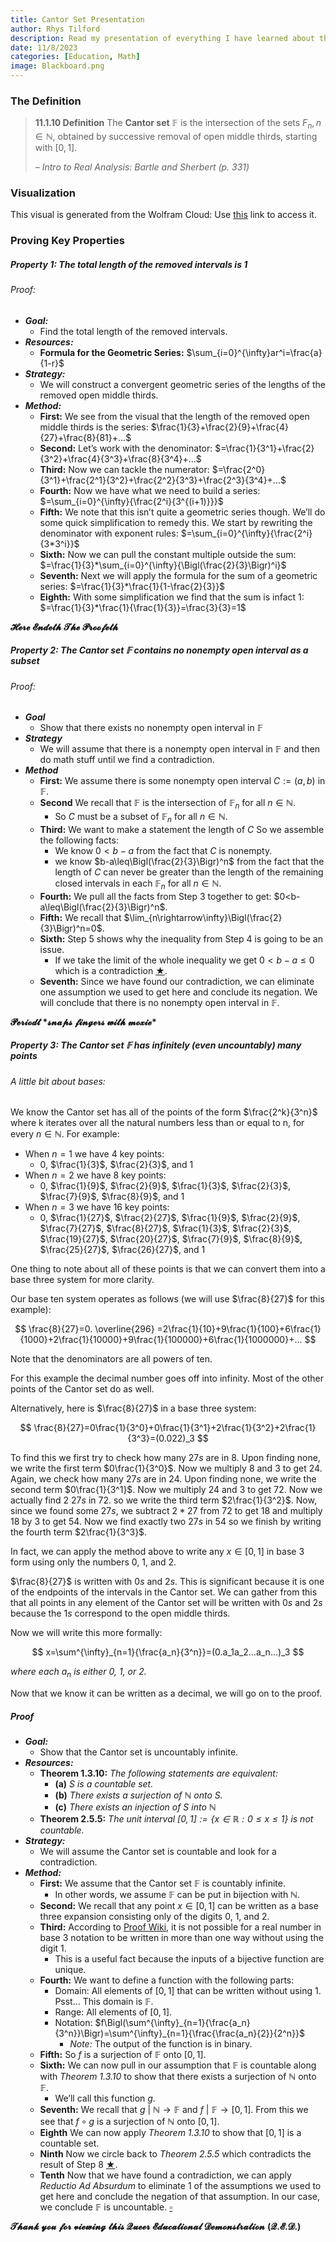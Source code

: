```yaml
---
title: Cantor Set Presentation
author: Rhys Tilford
description: Read my presentation of everything I have learned about the Cantor Set.
date: 11/8/2023
categories: [Education, Math]
image: Blackboard.png
---
```


### The Definition

> **11.1.10 Definition** The **Cantor set** $\mathbb{F}$ is the intersection of the sets $F_n,n\in\mathbb{N}$, obtained by successive removal of open middle thirds, starting with $[0,1]$.
>
> -- <cite>Intro to Real Analysis: Bartle and Sherbert (p. 331)</cite>

### Visualization

```{=html}
<script crossorigin src="https://unpkg.com/wolfram-notebook-embedder@0.3/dist/wolfram-notebook-embedder.min.js"></script>
```
::: {#WNE-div-fbd3d6af-86fb-4c0a-a478-71092d7c0437}
:::

```{=html}
<script>WolframNotebookEmbedder.embed("https://www.wolframcloud.com/obj/demonstrations/CantorSet-source.nb",document.getElementById("WNE-div-fbd3d6af-86fb-4c0a-a478-71092d7c0437"));</script>
```
::: callout-note
This visual is generated from the Wolfram Cloud: Use [this](https://www.wolframcloud.com/objects/demonstrations/CantorSet-source.nb) link to access it.
:::

### Proving Key Properties

##### Property 1: The total length of the removed intervals is 1

###### Proof:

 - ***Goal:***
   - Find the total length of the removed intervals.

 - ***Resources:***
   - **Formula for the Geometric Series:** $\sum_{i=0}^{\infty}ar^i=\frac{a}{1-r}$
 - ***Strategy:***
   - We will construct a convergent geometric series of the lengths of the removed open middle thirds.
 - ***Method:***
   - **First:** We see from the visual that the length of the removed open middle thirds is the series: $\frac{1}{3}+\frac{2}{9}+\frac{4}{27}+\frac{8}{81}+...$
   - **Second:** Let's work with the denominator: $=\frac{1}{3^1}+\frac{2}{3^2}+\frac{4}{3^3}+\frac{8}{3^4}+...$
   - **Third:** Now we can tackle the numerator: $=\frac{2^0}{3^1}+\frac{2^1}{3^2}+\frac{2^2}{3^3}+\frac{2^3}{3^4}+...$
   - **Fourth:** Now we have what we need to build a series: $=\sum_{i=0}^{\infty}{\frac{2^i}{3^{(i+1)}}}$
   - **Fifth:** We note that this isn't quite a geometric series though. We'll do some quick simplification to remedy this. We start by rewriting the denominator with exponent rules: $=\sum_{i=0}^{\infty}{\frac{2^i}{3*3^i}}$
   - **Sixth:** Now we can pull the constant multiple outside the sum: $=\frac{1}{3}*\sum_{i=0}^{\infty}{\Bigl(\frac{2}{3}\Bigr)^i}$
   - **Seventh:** Next we will apply the formula for the sum of a geometric series: $=\frac{1}{3}*\frac{1}{1-\frac{2}{3}}$
   - **Eighth:** With some simplification we find that the sum is infact $1$: $=\frac{1}{3}*\frac{1}{\frac{1}{3}}=\frac{3}{3}=1$

$\mathbfcal{Here}$ $\mathbfcal{Endeth}$ $\mathbfcal{The}$ $\mathbfcal{Proofeth}$

##### Property 2: The Cantor set $\mathbb{F}$ contains no nonempty open interval as a subset

###### Proof:

 - ***Goal***
   - Show that there exists no nonempty open interval in $\mathbb{F}$
 - ***Strategy***
   - We will assume that there is a nonempty open interval in $\mathbb{F}$ and then do math stuff until we find a contradiction.
 - ***Method***
   - **First:** We assume there is some nonempty open interval $C:=(a,b)$ in $\mathbb{F}$.
   - **Second** We recall that $\mathbb{F}$ is the intersection of $\mathbb{F}_n$ for all $n\in\mathbb{N}$.
      - So $C$ must be a subset of $\mathbb{F}_n$ for all $n\in\mathbb{N}$.
   - **Third:** We want to make a statement the length of $C$ So we assemble the following facts:
      - We know $0<b-a$ from the fact that $C$ is nonempty.
      - we know $b-a\leq\Bigl(\frac{2}{3}\Bigr)^n$ from the fact that the length of $C$ can never be greater than the length of the remaining closed intervals in each $\mathbb{F}_n$ for all $n\in\mathbb{N}$.
   - **Fourth:** We pull all the facts from Step $3$ together to get: $0<b-a\leq\Bigl(\frac{2}{3}\Bigr)^n$.
   - **Fifth:** We recall that $\lim_{n\rightarrow\infty}\Bigl(\frac{2}{3}\Bigr)^n=0$.
   - **Sixth:** Step $5$ shows why the inequality from Step $4$ is going to be an issue.
      - If we take the limit of the whole inequality we get $0<b-a\leq0$ which is a contradiction [$\bigstar$](shock.html).
   - **Seventh:** Since we have found our contradiction, we can eliminate one assumption we used to get here and conclude its negation. We will conclude that there is no nonempty open interval in $\mathbb{F}$.

$\mathbfcal{Periodt}$ $\mathbfcal{*snaps}$ $\mathbfcal{fingers}$ $\mathbfcal{with}$ $\mathbfcal{moxie*}$

##### Property 3: The Cantor set $\mathbb{F}$ has infinitely (even uncountably) many points

###### A little bit about bases:

We know the Cantor set has all of the points of the form $\frac{2^k}{3^n}$ where k iterates over all the natural numbers less than or equal to n, for every $n\in\mathbb{N}$. For example:

 - When $n=1$ we have $4$ key points:
    - $0$, $\frac{1}{3}$, $\frac{2}{3}$, and $1$
 - When $n=2$ we have $8$ key points:
    - $0$, $\frac{1}{9}$, $\frac{2}{9}$, $\frac{1}{3}$, $\frac{2}{3}$, $\frac{7}{9}$, $\frac{8}{9}$, and $1$
 - When $n=3$ we have $16$ key points:
    - $0$, $\frac{1}{27}$, $\frac{2}{27}$, $\frac{1}{9}$, $\frac{2}{9}$, $\frac{7}{27}$, $\frac{8}{27}$, $\frac{1}{3}$, $\frac{2}{3}$, $\frac{19}{27}$, $\frac{20}{27}$, $\frac{7}{9}$, $\frac{8}{9}$, $\frac{25}{27}$, $\frac{26}{27}$, and $1$

One thing to note about all of these points is that we can convert them into a base three system for more clarity.

Our base ten system operates as follows (we will use $\frac{8}{27}$ for this example):

$$
\frac{8}{27}=0. \overline{296} =2\frac{1}{10}+9\frac{1}{100}+6\frac{1}{1000}+2\frac{1}{10000}+9\frac{1}{100000}+6\frac{1}{1000000}+...
$$

Note that the denominators are all powers of ten.

For this example the decimal number goes off into infinity. Most of the other points of the Cantor set do as well.

Alternatively, here is $\frac{8}{27}$ in a base three system:

$$
\frac{8}{27}=0\frac{1}{3^0}+0\frac{1}{3^1}+2\frac{1}{3^2}+2\frac{1}{3^3}=(0.022)_3
$$

To find this we first try to check how many $27s$ are in $8$. Upon finding none, we write the first term $0\frac{1}{3^0}$. Now we multiply $8$ and $3$ to get $24$. Again, we check how many $27s$ are in $24$. Upon finding none, we write the second term $0\frac{1}{3^1}$. Now we multiply $24$ and $3$ to get $72$. Now we actually find $2$ $27s$ in $72$. so we write the third term $2\frac{1}{3^2}$. Now, since we found some $27s$, we subtract $2*27$ from $72$ to get $18$ and multiply $18$ by $3$ to get $54$. Now we find exactly two $27s$ in $54$ so we finish by writing the fourth term $2\frac{1}{3^3}$.

In fact, we can apply the method above to write any $x\in[0,1]$ in base 3 form using only the numbers $0$, $1$, and $2$.

:::{.callout-note}
$\frac{8}{27}$ is written with $0s$ and $2s$. This is significant because it is one of the endpoints of the intervals in the Cantor set. We can gather from this that all points in any element of the Cantor set will be written with $0s$ and $2s$ because the $1s$ correspond to the open middle thirds.
:::

Now we will write this more formally:

$$
x=\sum^{\infty}_{n=1}{\frac{a_n}{3^n}}=(0.a_1a_2...a_n...)_3
$$

*where each $a_n$ is either $0$, $1$, or $2$.*

Now that we know it can be written as a decimal, we will go on to the proof.

##### Proof

 - ***Goal:***
   - Show that the Cantor set is uncountably infinite.
 - ***Resources:***
   - **Theorem 1.3.10:** *The following statements are equivalent:*
      - **(a)** *S is a countable set.*
      - **(b)** *There exists a surjection of $\mathbb{N}$ onto S.*
      - **(c)** *There exists an injection of S into $\mathbb{N}$*
   - **Theorem 2.5.5:** *The unit interval $[0,1]:=\{x\in\mathbb{R}:0\leq x\leq1\}$ is not countable.*
 - ***Strategy:***
   - We will assume the Cantor set is countable and look for a contradiction.
 - ***Method:***
   - **First:** We assume that the Cantor set $\mathbb{F}$ is countably infinite.
      - In other words, we assume $\mathbb{F}$ can be put in bijection with $\mathbb{N}$.
   - **Second:** We recall that any point $x\in[0,1]$ can be written as a base three expansion consisting only of the digits $0$, $1$, and $2$.
   - **Third:** According to [Proof Wiki](https://proofwiki.org/wiki/Representation_of_Ternary_Expansions), it is not possible for a real number in base 3 notation to be written in more than one way without using the digit $1$.
      - This is a useful fact because the inputs of a bijective function are unique.
   - **Fourth:** We want to define a function with the following parts:
      - Domain: All elements of $[0,1]$ that can be written without using $1$. Psst... This domain is $\mathbb{F}$.
      - Range: All elements of $[0,1]$.
      - Notation: $f\Bigl(\sum^{\infty}_{n=1}{\frac{a_n}{3^n}}\Bigr)=\sum^{\infty}_{n=1}{\frac{\frac{a_n}{2}}{2^n}}$
         - *Note:* The output of the function is in binary.
   - **Fifth:** So $f$ is a surjection of $\mathbb{F}$ onto $[0,1]$.
   - **Sixth:** We can now pull in our assumption that $\mathbb{F}$ is countable along with *Theorem 1.3.10* to show that there exists a surjection of $\mathbb{N}$ onto $\mathbb{F}$.
      - We'll call this function $g$.
   - **Seventh:** We recall that $g$ $|$ $\mathbb{N}\rightarrow\mathbb{F}$ and $f$ $|$ $\mathbb{F}\rightarrow[0,1]$. From this we see that $f\circ g$ is a surjection of $\mathbb{N}$ onto $[0,1]$. 
   - **Eighth** We can now apply *Theorem 1.3.10* to show that $[0,1]$ is a countable set.
   - **Ninth** Now we circle back to *Theorem 2.5.5* which contradicts the result of Step $8$ [$\bigstar$](shock.html).
   - **Tenth** Now that we have found a contradiction, we can apply *Reductio Ad Absurdum* to eliminate $1$ of the assumptions we used to get here and conclude the negation of that assumption. In our case, we conclude $\mathbb{F}$ is uncountable. [$\square$](cantorMemes.html)

$\mathbfcal{Thank}$ $\mathbfcal{you}$ $\mathbfcal{for}$ $\mathbfcal{viewing}$ $\mathbfcal{this}$ $\mathbfcal{Queer}$ $\mathbfcal{Educational}$ $\mathbfcal{Demonstration}$ $\mathbfcal{(Q.E.D.)}$ 

<div id="vssue"></div>

  <!-- Introduce Vue first -->

  <!-- vue runtime build (runtime only)  -->
  <script src="https://unpkg.com/vue@2.7.14/dist/vue.runtime.min.js"></script>
  <!-- OR: vue full build (runtime + compiler)  -->
  <script src="https://unpkg.com/vue@2.7.14/dist/vue.min.js"></script>

  <!-- Introduce Vssue after Vue -->

  <!-- Vssue Github build -->
  <script src="https://unpkg.com/vssue/dist/vssue.github.min.js"></script>

  <!-- use render function for vue runtime build -->
  <script>
    new Vue({
      el: '#vssue',

      render: h => h('Vssue', {
        props: {
          // here set the title of issue of current page
          title: 'Vssue_article_03',

          // here set the options for your OAuth App
          options: {
            owner: 'rctilford',
            repo: 'personal-rhys-tilford',
            clientId: '9f2e6bf389986dd77793',
            clientSecret: '667ab6fd63d934d8e8fe1c3763e98351469e1195', // only required for some of the platforms
          },
        }
      })
    })
  </script>
